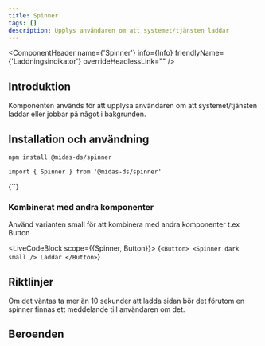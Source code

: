 ```yaml
---
title: Spinner
tags: []
description: Upplys användaren om att systemet/tjänsten laddar
---
```


 
<ComponentHeader name={'Spinner'} info={Info} friendlyName={'Laddningsindikator'} overrideHeadlessLink="" />

## Introduktion

Komponenten används för att upplysa användaren om att systemet/tjänsten laddar eller jobbar på något i bakgrunden.

## Installation och användning

```bash npm2yarn
npm install @midas-ds/spinner
```

```tsx
import { Spinner } from '@midas-ds/spinner'
```

<LiveCodeBlock scope={{Spinner}}>
{`<Spinner />`}
</LiveCodeBlock>

### Kombinerat med andra komponenter
Använd varianten small för att kombinera med andra komponenter t.ex Button

<LiveCodeBlock scope={{Spinner, Button}}>
{`<Button>
  <Spinner
    dark
    small
  />
  Laddar
</Button>`}
</LiveCodeBlock>

## Riktlinjer

Om det väntas ta mer än 10 sekunder att ladda sidan bör det förutom en spinner finnas ett meddelande till användaren om det.

## Beroenden
<ComponentFooter info={Info}/>